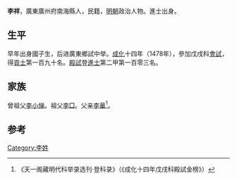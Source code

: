 {{Otheruses|other=名为李祥的其他人物|李祥}}

'''李祥'''，廣東廣州府南海縣人，民籍，[[明朝|明朝]]政治人物。進士出身。

== 生平 ==
早年出身國子生，后进廣東鄉試中举。[[成化|成化]]十四年（1478年），參加戊戌科[[會試|會試]]，得[[貢士|貢士]]第一百九十名。[[殿試|殿試]]登[[進士|進士]]第二甲第一百零三名。

== 家族 ==
曾祖父[[李小悌|李小悌]]。祖父[[李□|李□]]。父亲[[李華|李華]]<ref>《天一阁藏明代科举录选刊·登科录》（《成化十四年戊戌科殿試金榜》）</ref>。

==参考==
{{reflist}}

{{成化十四年戊戌科殿試金榜}}

{{Authority control}}

{{DEFAULTSORT:}}
[[Category:李姓|Category:李姓]]


{{明朝人物小作品}}